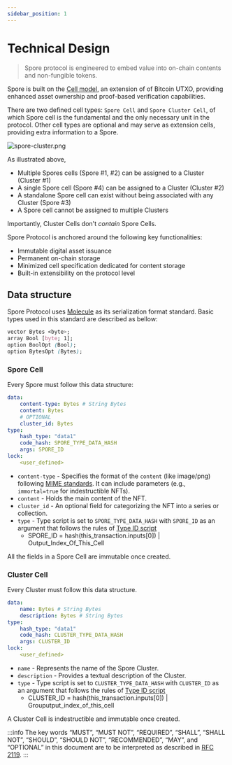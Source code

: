 ```yaml
---
sidebar_position: 1
---
```

# Technical Design
> Spore protocol is engineered to embed value into on-chain contents and non-fungible tokens.

Spore is built on the [Cell model](https://docs.nervos.org/docs/basics/concepts/cell-model/), an extension of of Bitcoin UTXO, providing enhanced asset ownership and proof-based verification capabilities.

There are two defined cell types: `Spore Cell` and `Spore Cluster Cell`, of which Spore cell is the fundamental and the only necessary unit in the protocol. Other cell types are optional and may serve as extension cells, providing extra information to a Spore.

![spore-cluster.png](../../../static/img/basics/tech-design/spore-cluster.png)

As illustrated above,

- Multiple Spores cells (Spore #1, #2) can be assigned to a Cluster (Cluster #1)
- A single Spore cell (Spore #4) can be assigned to a Cluster (Cluster #2)
- A standalone Spore cell can exist without being associated with any Cluster (Spore #3)
- A Spore cell cannot be assigned to multiple Clusters

Importantly, Cluster Cells don't *contain* Spore Cells.


Spore Protocol is anchored around the following key functionalities:

- Immutable digital asset issuance
- Permanent on-chain storage
- Minimized cell specification dedicated for content storage
- Built-in extensibility on the protocol level


## Data structure

Spore Protocol uses [Molecule](https://github.com/nervosnetwork/rfcs/blob/master/rfcs/0008-serialization/0008-serialization.md#molecule) as its serialization format standard. Basic types used in this standard are described as bellow:

```css
vector Bytes <byte>;
array Bool [byte; 1];
option BoolOpt (Bool);
option BytesOpt (Bytes);
```

### Spore Cell

Every Spore must follow this data structure:

```yaml
data:
    content-type: Bytes # String Bytes
    content: Bytes
    # OPTIONAL
    cluster_id: Bytes
type:
    hash_type: "data1"
    code_hash: SPORE_TYPE_DATA_HASH
    args: SPORE_ID
lock:
    <user_defined>
```

- `content-type` - Specifies the format of the `content` (like image/png) following [MIME standards](https://datatracker.ietf.org/doc/html/rfc2046). It can include parameters (e.g., `immortal=true` for indestructible NFTs). 
- `content` - Holds the main content of the NFT.
- `cluster_id` - An optional field for categorizing the NFT into a series or collection.
- `type` - Type script is set to `SPORE_TYPE_DATA_HASH`  with `SPORE_ID` as an argument that follows the rules of [Type ID script](/glossary/terms#type-id)
    - SPORE_ID = hash(this_transaction.inputs[0]) | Output_Index_Of_This_Cell

All the fields in a Spore Cell are immutable once created.

### Cluster Cell

Every Cluster must follow this data structure.

```yaml
data:
    name: Bytes # String Bytes
    description: Bytes # String Bytes
type:
    hash_type: "data1"
    code_hash: CLUSTER_TYPE_DATA_HASH
    args: CLUSTER_ID
lock:
    <user_defined>
```

- `name` - Represents the name of the Spore Cluster.
- `description` - Provides a textual description of the Cluster.
- `type` - Type script is set to `CLUSTER_TYPE_DATA_HASH`  with `CLUSTER_ID` as an argument that follows the rules of [Type ID script](/glossary/terms#type-id)
    - CLUSTER_ID = hash(this_transaction.inputs[0]) | Grouputput_index_of_this_cell

A Cluster Cell is indestructible and immutable once created.


:::info
The key words “MUST”, “MUST NOT”, “REQUIRED”, “SHALL”, “SHALL NOT”, “SHOULD”, “SHOULD NOT”, “RECOMMENDED”, “MAY”, and “OPTIONAL” in this document are to be interpreted as described in [RFC 2119](https://datatracker.ietf.org/doc/html/rfc2119).
:::
